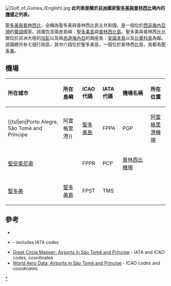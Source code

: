 [[File:Gulf_of_Guinea_(English).jpg|thumb]]
'''此列表是關於[[非洲|非洲]]國家[[聖多美與普林西比|聖多美與普林西比]]境內的[[機場|機場]]之列表。'''

[[聖多美與普林西比|聖多美與普林西比]]，全稱為聖多美與普林西比民主共和國，是一個位於[[西非|西非]][[幾內亞灣|幾內亞灣]]的[[葡語|葡語]]國家。該國包含兩座島嶼：[[聖多美島|聖多美島]]與[[普林西比島|普林西比島]]。聖多美與普林西比比鄰位於非洲大陸的[[加彭|加彭]]以及與[[赤道幾內亞|赤道幾內亞]]的兩座島：[[安諾本島|安諾本島]]以及[[比奧科島|比奧科島]]為鄰。該國總共有七個行政區，其中六個位於聖多美島，一個位於普林西比島，首都為[[聖多美|聖多美]]。

== 機場 ==

{| class="wikitable sortable"

|- valign="baseline"
! style="text-align:left; white-space:nowrap;" | 所在城市
! style="text-align:left;" | 所在島嶼
! style="text-align:left;" | ICAO代碼
! style="text-align:left;" | IATA代碼
! style="text-align:left; white-space:nowrap;" | 機場名稱
! style="text-align:left;" | 所在位置

|- valign="top"
| {{tsl|en|Porto Alegre, São Tomé and Príncipe||阿雷格里港}}
| [[聖多美島|聖多美島]]
| FPPA
| PGP
| [[阿雷格里港機場|阿雷格里港機場]]
| {{smaller|{{coord|00|02|N|006|31|E|region:ST_type:airport|name=Porto Alegre Airport}}}}

|- valign="top"
| [[聖安東尼奧_(聖多美和普林西比)|聖安東尼奧]]
| {{nowrap|[[普林西比島|普林西比島]]}}
| FPPR
| PCP
| [[普林西比機場|普林西比機場]]
| {{smaller|{{coord|01|39|46|N|007|24|42|E|region:ST_type:airport|name=Príncipe Airport}}}}

|- valign="top"
| [[聖多美|聖多美]]
| [[聖多美島|聖多美島]]
| FPST
| TMS
| {{nowrap|[[聖多美國際機場|聖多美國際機場]]}}
| {{smaller|{{coord|00|22|41|N|006|42|44|E|region:ST_type:airport|name=São Tomé International Airport}}}}

|}

== 參考 ==
* {{cite web | url = http://www.icao.int/anb/aig/Taxonomy/R4CDLocationIndicatorsbystate.pdf | title = ICAO Location Indicators by State | format = [[PDF|PDF]] | publisher = [[International_Civil_Aviation_Organization|International Civil Aviation Organization]] | date = 2006-01-12 | accessdate = 2015-05-12 | archive-date = 2018-12-26 | archive-url = https://web.archive.org/web/20181226055447/https://www.icao.int/anb/aig/Taxonomy/R4CDLocationIndicatorsbystate.pdf%20 | dead-url = no }}
* {{cite web | url = http://www.unece.org/cefact/locode/st.htm | title = UN Location Codes: São Tomé and Príncipe | work = [[UN/LOCODE|UN/LOCODE]] 2009-2 | publisher = [[United_Nations_Economic_Commission_for_Europe|UNECE]] | date = 2010-02-08 | access-date = 2015-05-12 | archive-date = 2019-12-23 | archive-url = https://web.archive.org/web/20191223043941/http://www.unece.org/cefact/locode/st.htm | dead-url = no }} - includes IATA codes
* [http://www.gcmap.com/search?Q=country:ST Great Circle Mapper: Airports in São Tomé and Príncipe] {{Wayback|url=http://www.gcmap.com/search?Q=country:ST |date=20210107105205 }} - IATA and ICAO codes, coordinates
* [https://web.archive.org/web/20100330025737/http://worldaerodata.com/countries/Sao_Tome_%26_Principe.php World Aero Data: Airports in São Tomé and Príncipe] - ICAO codes and coordinates

{{聖多美普林西比機場}}
{{非洲题目|机场列表}}

[[Category:聖多美普林西比機場|*]]